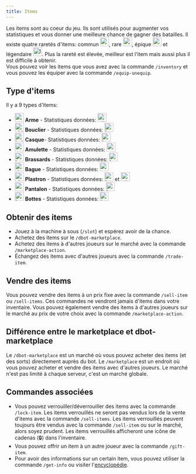 ```yaml
---
title: Items
---
```


Les items sont au coeur du jeu. Ils sont utilisés pour augmenter vos statistiques et vous donner une meilleure chance de gagner des batailles. Il existe quatre raretés d'items: commun <Image width="24" height="24" alt="common" src='https://d2lqwktucnc67y.cloudfront.net/icons/Common.png' />, rare <Image width="24" height="24" alt="rare" src='https://d2lqwktucnc67y.cloudfront.net/icons/Rare.png' />, épique <Image width="24" height="24" alt="epic" src='https://d2lqwktucnc67y.cloudfront.net/icons/Epic.png' /> et légendaire <Image width="24" height="24" alt="legendary" src='https://d2lqwktucnc67y.cloudfront.net/icons/Legendary.png' />. Plus la rareté est élevée, meilleur est l'item mais aussi plus il est difficile à obtenir.  
Vous pouvez voir les items que vous avez avec la commande `/inventory` et vous pouvez les équiper avec la commande `/equip-unequip`.

## Type d'items

Il y a 9 types d'items:

- <Image width="24" height="24" alt="weapon" src='https://d2lqwktucnc67y.cloudfront.net/icons/Weapon.png' /> **Arme** - Statistiques données: <Image width="24" height="24" alt="attack" src='https://d2lqwktucnc67y.cloudfront.net/icons/Attack.png' />
- <Image width="24" height="24" alt="shield" src='https://d2lqwktucnc67y.cloudfront.net/icons/Shield.png' /> **Bouclier** - Statistiques données: <Image width="24" height="24" alt="health" src='https://d2lqwktucnc67y.cloudfront.net/icons/Health.png' />
- <Image width="24" height="24" alt="helmet" src='https://d2lqwktucnc67y.cloudfront.net/icons/Helmet.png' /> **Casque**- Statistiques données: <Image width="24" height="24" alt="health" src='https://d2lqwktucnc67y.cloudfront.net/icons/Health.png' />
- <Image width="24" height="24" alt="amulet" src='https://d2lqwktucnc67y.cloudfront.net/icons/Amulet.png' /> **Amulette** - Statistiques données: <Image width="24" height="24" alt="mana" src='https://d2lqwktucnc67y.cloudfront.net/icons/Mana.png' />
- <Image width="24" height="24" alt="bracers" src='https://d2lqwktucnc67y.cloudfront.net/icons/Bracers.png' /> **Brassards** - Statistiques données: <Image width="24" height="24" alt="health" src='https://d2lqwktucnc67y.cloudfront.net/icons/Health.png' />
- <Image width="24" height="24" alt="ring" src='https://d2lqwktucnc67y.cloudfront.net/icons/Ring.png' /> **Bague** - Statistiques données: <Image width="24" height="24" alt="mana" src='https://d2lqwktucnc67y.cloudfront.net/icons/Mana.png' />
- <Image width="24" height="24" alt="chestplate" src='https://d2lqwktucnc67y.cloudfront.net/icons/Chestplate.png' /> **Plastron** - Statistiques données: <Image width="24" height="24" alt="health" src='https://d2lqwktucnc67y.cloudfront.net/icons/Health.png' /> et <Image width="24" height="24" alt="attack" src='https://d2lqwktucnc67y.cloudfront.net/icons/Attack.png' />
- <Image width="24" height="24" alt="pants" src='https://d2lqwktucnc67y.cloudfront.net/icons/Pants.png' /> **Pantalon** - Statistiques données: <Image width="24" height="24" alt="health" src='https://d2lqwktucnc67y.cloudfront.net/icons/Health.png' />
- <Image width="24" height="24" alt="boots" src='https://d2lqwktucnc67y.cloudfront.net/icons/Boots.png' /> **Bottes** - Statistiques données: <Image width="24" height="24" alt="health" src='https://d2lqwktucnc67y.cloudfront.net/icons/Health.png' />

## Obtenir des items

- Jouez à la machine à sous (`/slot`) et espérez avoir de la chance.
- Achetez des items sur le `/dbot-marketplace`.
- Achetez des items à d'autres joueurs sur le marché avec la commande `/marketplace-action`.
- Échangez des items avec d'autres joueurs avec la commande `/trade-item`.

## Vendre des items

Vous pouvez vendre des items à un prix fixe avec la commande `/sell-item` ou `/sell-items`. Ces commandes ne vendront jamais d'items dans votre inventaire. Vous pouvez également vendre des items à d'autres joueurs sur le marché au prix de votre choix avec la commande `/marketplace-action`.

## Différence entre le marketplace et dbot-marketplace

Le `/dbot-marketplace` est un marché où vous pouvez acheter des items (et des sorts) directement auprès du bot. Le `/marketplace` est un endroit où vous pouvez acheter et vendre des items avec d'autres joueurs. Le marché n'est pas limité à chaque serveur, c'est un marché globale.

## Commandes associées

- Vous pouvez verrouiller/déverrouiller des items avec la commande `/lock-item`. Les items verrouillés ne seront pas vendus lors de la vente d'items avec la commande `/sell-items`. Les items verrouillés peuvent toujours être vendus avec la commande `/sell-item` ou sur le marché, alors soyez prudent. Les items verrouillés afficheront une icône de cadenas (🔒) dans l'inventaire.
- Vous pouvez offrir un item à un autre joueur avec la commande `/gift-item`.
- Pour avoir des informations sur un certain item, vous pouvez utiliser la commande `/get-info` ou visiter l'[encyclopédie](/fr/encyclopedia/items).
